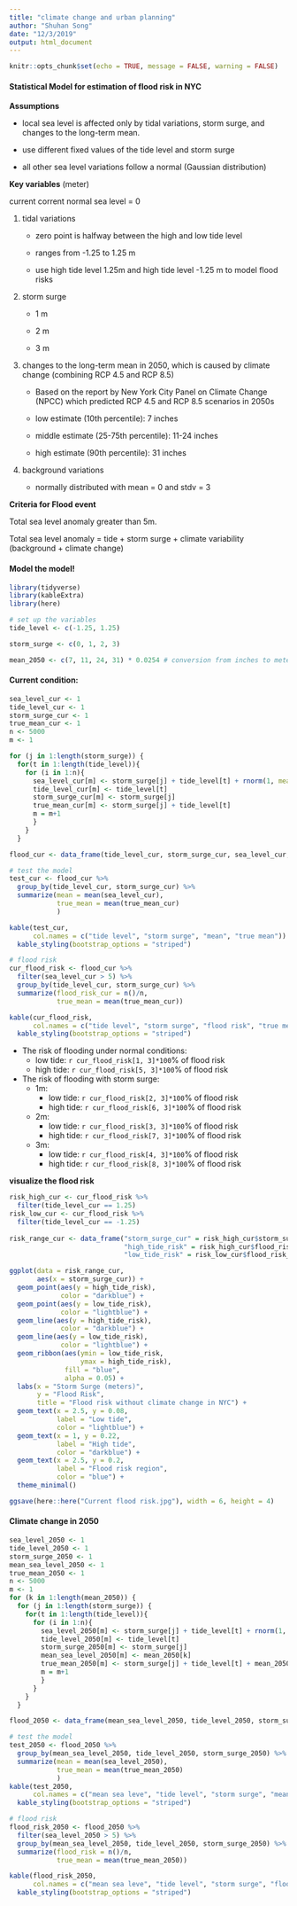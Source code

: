 ```yaml
---
title: "climate change and urban planning"
author: "Shuhan Song"
date: "12/3/2019"
output: html_document
---
```


```r
knitr::opts_chunk$set(echo = TRUE, message = FALSE, warning = FALSE)
```

#### Statistical Model for estimation of flood risk in NYC

**Assumptions**

- local sea level is affected only by tidal variations, storm surge, and changes to the long-term mean.

- use different fixed values of the tide level and storm surge

- all other sea level variations follow a normal (Gaussian distribution)

**Key variables** (meter)

current corrent normal sea level = 0

1. tidal variations

    - zero point is halfway between the high and low tide level
  
    - ranges from -1.25 to 1.25 m
  
    - use high tide level 1.25m and high tide level -1.25 m to model flood risks

2. storm surge

    - 1 m 
  
    - 2 m 
  
    - 3 m

3. changes to the long-term mean in 2050, which is caused by climate change (combining RCP 4.5 and RCP 8.5)

    - Based on the report by New York City Panel on Climate Change (NPCC) which predicted RCP 4.5 and RCP 8.5 scenarios in 2050s
  
    - low estimate (10th percentile): 7 inches
  
    - middle estimate (25-75th percentile): 11-24 inches
  
    - high estimate (90th percentile): 31 inches

4. background variations

    - normally distributed with mean = 0 and stdv = 3

**Criteria for Flood event**

Total sea level anomaly greater than 5m.

Total sea level anomaly = tide + storm surge + climate variability (background + climate change)


#### Model the model!
```r
library(tidyverse)
library(kableExtra)
library(here)
```


```r
# set up the variables
tide_level <- c(-1.25, 1.25)

storm_surge <- c(0, 1, 2, 3)

mean_2050 <- c(7, 11, 24, 31) * 0.0254 # conversion from inches to meters
```

#### Current condition:

```r
sea_level_cur <- 1
tide_level_cur <- 1
storm_surge_cur <- 1
true_mean_cur <- 1
n <- 5000
m <- 1

for (j in 1:length(storm_surge)) {
  for(t in 1:length(tide_level)){
    for (i in 1:n){
      sea_level_cur[m] <- storm_surge[j] + tide_level[t] + rnorm(1, mean = 0 , sd = 3)
      tide_level_cur[m] <- tide_level[t]
      storm_surge_cur[m] <- storm_surge[j]
      true_mean_cur[m] <- storm_surge[j] + tide_level[t]
      m = m+1
      }
    }
  }

flood_cur <- data_frame(tide_level_cur, storm_surge_cur, sea_level_cur, true_mean_cur)
```

```r
# test the model
test_cur <- flood_cur %>% 
  group_by(tide_level_cur, storm_surge_cur) %>% 
  summarize(mean = mean(sea_level_cur), 
            true_mean = mean(true_mean_cur)
            )

kable(test_cur,
      col.names = c("tide level", "storm surge", "mean", "true mean")) %>% 
  kable_styling(bootstrap_options = "striped")
```

```r
# flood risk
cur_flood_risk <- flood_cur %>% 
  filter(sea_level_cur > 5) %>% 
  group_by(tide_level_cur, storm_surge_cur) %>% 
  summarize(flood_risk_cur = n()/n,
            true_mean = mean(true_mean_cur))

kable(cur_flood_risk,
      col.names = c("tide level", "storm surge", "flood risk", "true mean")) %>% 
  kable_styling(bootstrap_options = "striped")
```

- The risk of flooding under normal conditions:
    - low tide: `r cur_flood_risk[1, 3]*100`% of flood risk
    - high tide: `r cur_flood_risk[5, 3]*100`% of flood risk

- The risk of flooding with storm surge:
    - 1m: 
        - low tide: `r cur_flood_risk[2, 3]*100`% of flood risk
        - high tide: `r cur_flood_risk[6, 3]*100`% of flood risk
        
    - 2m: 
        - low tide: `r cur_flood_risk[3, 3]*100`% of flood risk
        - high tide: `r cur_flood_risk[7, 3]*100`% of flood risk
    
    - 3m: 
        - low tide: `r cur_flood_risk[4, 3]*100`% of flood risk
        - high tide: `r cur_flood_risk[8, 3]*100`% of flood risk

**visualize the flood risk**

```r
risk_high_cur <- cur_flood_risk %>% 
  filter(tide_level_cur == 1.25)
risk_low_cur <- cur_flood_risk %>% 
  filter(tide_level_cur == -1.25)
  
risk_range_cur <- data_frame("storm_surge_cur" = risk_high_cur$storm_surge_cur,
                             "high_tide_risk" = risk_high_cur$flood_risk_cur,
                             "low_tide_risk" = risk_low_cur$flood_risk_cur)

ggplot(data = risk_range_cur,
       aes(x = storm_surge_cur)) +
  geom_point(aes(y = high_tide_risk),
             color = "darkblue") +
  geom_point(aes(y = low_tide_risk),
             color = "lightblue") +
  geom_line(aes(y = high_tide_risk),
             color = "darkblue") +
  geom_line(aes(y = low_tide_risk),
             color = "lightblue") +
  geom_ribbon(aes(ymin = low_tide_risk,
                  ymax = high_tide_risk),
              fill = "blue",
              alpha = 0.05) +
  labs(x = "Storm Surge (meters)",
       y = "Flood Risk",
       title = "Flood risk without climate change in NYC") +
  geom_text(x = 2.5, y = 0.08,
            label = "Low tide",
            color = "lightblue") +
  geom_text(x = 1, y = 0.22,
            label = "High tide",
            color = "darkblue") +
  geom_text(x = 2.5, y = 0.2,
            label = "Flood risk region",
            color = "blue") +
  theme_minimal()

ggsave(here::here("Current flood risk.jpg"), width = 6, height = 4)
```
        
#### Climate change in 2050

```r
sea_level_2050 <- 1
tide_level_2050 <- 1
storm_surge_2050 <- 1
mean_sea_level_2050 <- 1
true_mean_2050 <- 1
n <- 5000
m <- 1
for (k in 1:length(mean_2050)) {
  for (j in 1:length(storm_surge)) {
    for(t in 1:length(tide_level)){
      for (i in 1:n){
        sea_level_2050[m] <- storm_surge[j] + tide_level[t] + rnorm(1, mean = mean_2050[k] , sd = 3)
        tide_level_2050[m] <- tide_level[t]
        storm_surge_2050[m] <- storm_surge[j]
        mean_sea_level_2050[m] <- mean_2050[k]
        true_mean_2050[m] <- storm_surge[j] + tide_level[t] + mean_2050[k]
        m = m+1
        }
      }
    }
  }

flood_2050 <- data_frame(mean_sea_level_2050, tide_level_2050, storm_surge_2050, sea_level_2050, true_mean_2050)
```

```r
# test the model
test_2050 <- flood_2050 %>% 
  group_by(mean_sea_level_2050, tide_level_2050, storm_surge_2050) %>% 
  summarize(mean = mean(sea_level_2050), 
            true_mean = mean(true_mean_2050)
            )
kable(test_2050,
      col.names = c("mean sea leve", "tide level", "storm surge", "mean", "true mean")) %>% 
  kable_styling(bootstrap_options = "striped")
```


```r
# flood risk
flood_risk_2050 <- flood_2050 %>% 
  filter(sea_level_2050 > 5) %>% 
  group_by(mean_sea_level_2050, tide_level_2050, storm_surge_2050) %>% 
  summarize(flood_risk = n()/n,
            true_mean = mean(true_mean_2050))

kable(flood_risk_2050,
      col.names = c("mean sea leve", "tide level", "storm surge", "flood risk", "true mean")) %>% 
  kable_styling(bootstrap_options = "striped")
```
